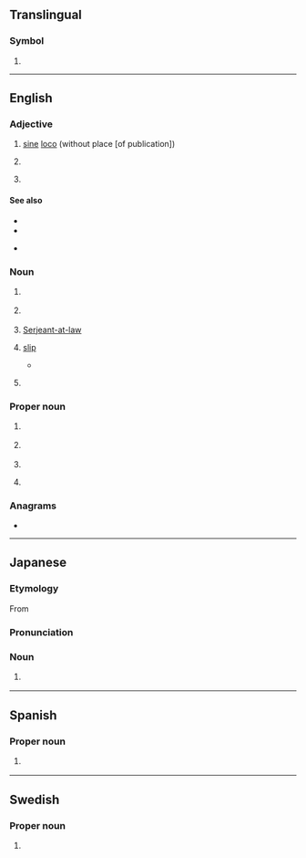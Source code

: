 {{also|.sl|sl.|S&L|Sl.|s.l.|S & L|śl.}}
==Translingual==

===Symbol===
{{mul-symbol}}

# {{ISO 3166|1|2|Sierra Leone}}

----

==English==

===Adjective===
{{en-adj|-}}

# {{lb|en|citations}} [[sine]] [[loco]] (without place [of publication])
# {{lb|en|medicine}} {{initialism of|en|sublingual}}
# {{lb|en|in gay [[personal ad]]s}} {{initialism of|en|[[straight]]-[[looking]]}}

====See also====
{{sense|citations}}

* {{l|en|s.a.}}
* {{l|en|s.l.a.n.}}

* {{l|mul|s.l}}

===Noun===
{{en-noun|~}}

# {{lb|en|linguistics}} {{initialism of|en|source language}}
# {{lb|en|on Muslim forums}} {{initialism of|en|sharia law}}
# {{lb|en|law}} {{lb|en|historical|used postnominally}} [[w:Serjeant-at-law|Serjeant-at-law]]
# {{lb|en|knitting}} [[slip]]
#* {{quote-book|en|year=2010|author=Julie Turjoman|title=Brave New Knits|page=49|passage=Work sleeve, '''sl''' raglan marker, work in ribbing as est to cable marker}}
# {{lb|en|nautical|maritime}} {{initialism of|en|[[steam]] [[launch]]}}
#: {{syn|en|S.L.|S. L.}}
#: {{cot|en|q=steam|SS|SB|PS|TS}}
#: {{cot|en|q=launch|ML}}

===Proper noun===
{{en-proper noun}}

# {{lb|en|politics}} {{initialism of|en|{{w|Sendero Luminoso}}}}
# {{lb|en|politics}} {{abbreviation of|en|Scotland}}
# {{initialism of|en|{{w|Swan Lake}}}}
# {{lb|en|internet}} {{initialism of|en|{{w|Second Life}}}}

===Anagrams===
* {{anagrams|en|a=ls|L&S|L's|L.S.|LS|Ls|l's|ls}}

----

==Japanese==

===Etymology===
From {{der|ja|en|steam locomotive|'''s'''team '''l'''ocomotive|sort=えすえる}}

===Pronunciation===
{{ja-pron|エスエル|acc=3}}

===Noun===
{{ja-noun|エス%エル}}

# {{lb|ja|rail transport|sort=えすえる}} {{syn of|ja|蒸気機関車|tr=jōki kikansha||[[steam locomotive]]}}

----

==Spanish==

===Proper noun===
{{es-proper noun}}

# {{abbreviation of|es|nodot=1|San Luis Potosí}} {{gloss|Mexican state}}

----

==Swedish==

===Proper noun===
{{sv-proper noun|?|[[Unsupported titles/SL:s|SL:s]]}}

# {{abbreviation of|sv|Storstockholms Lokaltrafik}}